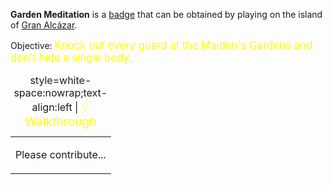 '''Garden Meditation''' is a [[Badges|badge]] that can be obtained by playing on the island of [[Gran Alcázar]].

Objective: <big style="color:yellow">Knock out every guard at the Maiden's Gardens and don't hide a single body.</big>

{| class="mw-collapsible mw-collapsed"
|+ style=white-space:nowrap;text-align:left | <big style="color:yellow">💡 Walkthrough</big>
|-
| Please contribute...
|}
